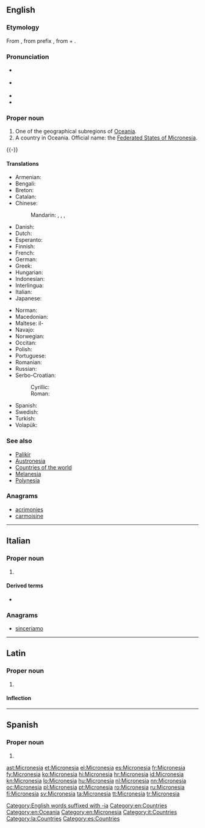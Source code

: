 ==English==

===Etymology===
From {{etyl|grc|en}} {{term|μικρονήσος||small island|lang=grc}}, from prefix {{term|μικρο-||[[micro-]]|lang=grc}}, from {{term|μικρός||small, mimimum|lang=grc}} + {{term|νήσος||island|lang=grc}}.

===Pronunciation===
{{wikipedia}}
{{wikipedia|Federated States of Micronesia}}
* {{a|UK}} {{IPA|/ˌmaɪ.kɹəʊˈniː.zi.ə/|/ˌmaɪ.kɹəʊˈniː.ʒə/|/ˌmaɪ.kɹəʊˈniː.ʃə/|lang=en}}
* {{a|US}} {{IPA|/ˌmaɪ.kɹoʊˈniː.ʒə/|/ˌmaɪ.kɹoʊˈniː.zi.ə/|lang=en}}
* {{audio|en-us-Micronesia.ogg|Audio (US)|lang=en}}
* {{rhymes|iːʒə|lang=en}}

===Proper noun===
{{en-proper noun}}

# One of the geographical subregions of [[Oceania]].
# A country in Oceania. Official name: the [[Federated States of Micronesia]].
{{-}}

====Translations====
{{trans-top|country}}
* Armenian: {{t|hy|Միկրոնեզիա}}
* Bengali: {{t|bn|মাইক্রোনেশিয়া|tr=ma'ikroneshiya}}
* Breton: {{t|br|Mikronezia}}
* Catalan: {{t|ca|Micronèsia|f}}
* Chinese:
*: Mandarin: {{t|cmn|密克羅尼西亞|sc=Hani}}, {{t+|cmn|密克罗尼西亚|tr=Mìkèluóníxīyà|sc=Hani}}, {{t|cmn|米克羅尼西亞|sc=Hani}}, {{t|cmn|米克罗尼西亚|tr=Mìkèluóníxīyà|sc=Hani}}
* Danish: {{t+|da|Mikronesien}}
* Dutch: {{t+|nl|Micronesia}}
* Esperanto: {{t|eo|Mikronezio}}
* Finnish: {{t+|fi|Mikronesia}}
* French: {{t+|fr|Micronésie}}
* German: {{t+|de|Mikronesien}}
* Greek: {{t+|el|Μικρονησία|f}}
* Hungarian: {{t+|hu|Mikronézia}}
* Indonesian: {{t|id|Mikronesia}}
* Interlingua: {{t|ia|Micronesia}}
* Italian: {{t|it|Micronesia}}
* Japanese: {{t|ja|ミクロネシア|tr=Mikuroneshia}}
{{trans-mid}}
* Norman: {{t|nrf|Micronésie|f}}
* Macedonian: {{t|mk|Микронезија|f|tr=Mikronézija}}
* Maltese: il-{{t|mt|Mikronesja}}
* Navajo: {{t|nv|Eʼeʼaahjí Tónteel bikáaʼgi Kéyah Yázhí dah Ndaaʼeełgo Ałhidadiidzooígíí}}
* Norwegian: {{t|no|Mikronesiaføderasjonen}}
* Occitan: {{t+|oc|Micronesia|f}}
* Polish: {{t+|pl|Mikronezja}}
* Portuguese: {{t+|pt|Micronésia}}
* Romanian: {{t|ro|Micronezia|f}}
* Russian: {{t+|ru|Микроне́зия|f|tr=Mikronɛ́zija}}
* Serbo-Croatian:
*: Cyrillic: {{t|sh|Микронезија|f}}
*: Roman: {{t+|sh|Mikronezija|f}}
* Spanish: {{t+|es|Micronesia}}
* Swedish: {{t+|sv|Mikronesien}}
* Turkish: {{t+|tr|Mikronezya}}
* Volapük: {{t+|vo|Smala-Seanuäns}}
{{trans-bottom}}

===See also===
* [[Palikir]]
* [[Austronesia]]
* [[Appendix:Countries of the world|Countries of the world]]
* [[Melanesia]]
* [[Polynesia]]

===Anagrams===
* [[acrimonies#English|acrimonies]]
* [[carmoisine#English|carmoisine]]

[[Category:English words suffixed with -ia]]
[[Category:en:Countries]]
[[Category:en:Oceania]]
[[Category:en:Micronesia]]
----

==Italian==
{{wikipedia|lang=it}}

===Proper noun===
{{it-proper noun|g=f}}

# {{l|en|Micronesia}}

====Derived terms====
* {{l|it|micronesiano}}

===Anagrams===
* [[sinceriamo#Italian|sinceriamo]]

[[Category:it:Countries]]

----

==Latin==
{{wikipedia|lang=la}}

===Proper noun===
{{la-proper noun|Micronesia|Micronesiae|Micronesiae|f|first}}

# {{l|en|Micronesia}}

====Inflection====
{{la-decl-1st-loc|num=sg|Micronesi}}

[[Category:la:Countries]]

----

==Spanish==
{{wikipedia|lang=es}}

===Proper noun===
{{es-proper noun|f}}

# {{l|en|Micronesia}}

[[Category:es:Countries]]

[[ast:Micronesia]]
[[et:Micronesia]]
[[el:Micronesia]]
[[es:Micronesia]]
[[fr:Micronesia]]
[[fy:Micronesia]]
[[ko:Micronesia]]
[[hi:Micronesia]]
[[hr:Micronesia]]
[[id:Micronesia]]
[[kn:Micronesia]]
[[lo:Micronesia]]
[[hu:Micronesia]]
[[nl:Micronesia]]
[[nn:Micronesia]]
[[oc:Micronesia]]
[[pl:Micronesia]]
[[pt:Micronesia]]
[[ro:Micronesia]]
[[ru:Micronesia]]
[[fi:Micronesia]]
[[sv:Micronesia]]
[[ta:Micronesia]]
[[tt:Micronesia]]
[[tr:Micronesia]]